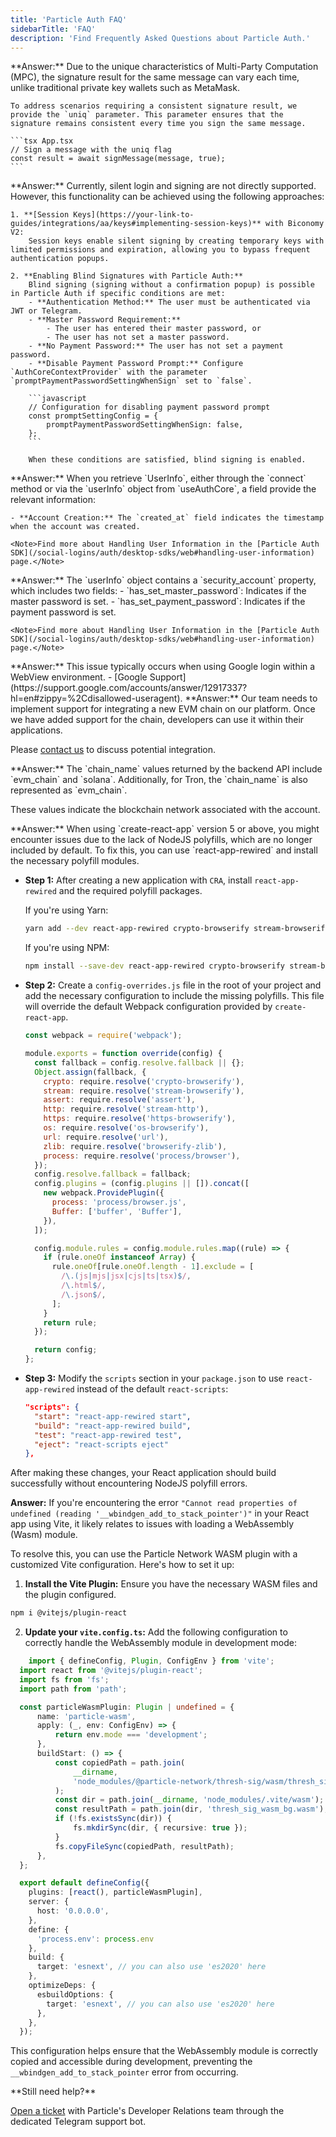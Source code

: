 ```yaml
---
title: 'Particle Auth FAQ'
sidebarTitle: 'FAQ'
description: 'Find Frequently Asked Questions about Particle Auth.'
---
```


<AccordionGroup>

  <Accordion title="How can I ensure the signature result is consistent each time?" icon="signature">
    **Answer:** Due to the unique characteristics of Multi-Party Computation (MPC), the signature result for the same message can vary each time, unlike traditional private key wallets such as MetaMask. 
    
    To address scenarios requiring a consistent signature result, we provide the `uniq` parameter. This parameter ensures that the signature remains consistent every time you sign the same message.

    ```tsx App.tsx
    // Sign a message with the uniq flag
    const result = await signMessage(message, true);
    ```
  </Accordion>

<Accordion title="How can I silently log in and sign messages/transactions?" icon="key">
    **Answer:** Currently, silent login and signing are not directly supported. However, this functionality can be achieved using the following approaches:

    1. **[Session Keys](https://your-link-to-guides/integrations/aa/keys#implementing-session-keys)** with Biconomy V2:
        Session keys enable silent signing by creating temporary keys with limited permissions and expiration, allowing you to bypass frequent authentication popups.

    2. **Enabling Blind Signatures with Particle Auth:**
        Blind signing (signing without a confirmation popup) is possible in Particle Auth if specific conditions are met:
        - **Authentication Method:** The user must be authenticated via JWT or Telegram.
        - **Master Password Requirement:** 
            - The user has entered their master password, or
            - The user has not set a master password.
        - **No Payment Password:** The user has not set a payment password.
        - **Disable Payment Password Prompt:** Configure `AuthCoreContextProvider` with the parameter `promptPaymentPasswordSettingWhenSign` set to `false`.

        ```javascript
        // Configuration for disabling payment password prompt
        const promptSettingConfig = {
            promptPaymentPasswordSettingWhenSign: false,
        };
        ```

        When these conditions are satisfied, blind signing is enabled.
</Accordion>


  <Accordion title="How do I determine if an account is new?" icon="user-plus">
    **Answer:** When you retrieve `UserInfo`, either through the `connect` method or via the `userInfo` object from `useAuthCore`, a field provide the relevant information:

    - **Account Creation:** The `created_at` field indicates the timestamp when the account was created.

    <Note>Find more about Handling User Information in the [Particle Auth SDK](/social-logins/auth/desktop-sdks/web#handling-user-information) page.</Note>

  </Accordion>

  <Accordion title="How can I check the status of the main password and payment password settings?" icon="lock">
    **Answer:** The `userInfo` object contains a `security_account` property, which includes two fields:
    - `has_set_master_password`: Indicates if the master password is set.
    - `has_set_payment_password`: Indicates if the payment password is set.

    <Note>Find more about Handling User Information in the [Particle Auth SDK](/social-logins/auth/desktop-sdks/web#handling-user-information) page.</Note>
  </Accordion>

  <Accordion title="Why does Google login prompt me that I do not comply with the policy?" icon="shield">
    **Answer:** This issue typically occurs when using Google login within a WebView environment.
    - [Google Support](https://support.google.com/accounts/answer/12917337?hl=en#zippy=%2Cdisallowed-useragent).
  </Accordion>

  <Accordion title="How to add support for a new EVM chain?" icon="ethereum">
  **Answer:** Our team needs to implement support for integrating a new EVM chain on our platform. Once we have added support for the chain, developers can use it within their applications.

  <Note>Please [contact us](https://t.me/particle_developer_bot) to discuss potential integration.</Note>
  </Accordion>

  <Accordion title="What are the options for chain_name returned by the backend API?" icon="link">
  **Answer:** The `chain_name` values returned by the backend API include `evm_chain` and `solana`. Additionally, for Tron, the `chain_name` is also represented as `evm_chain`. 

  These values indicate the blockchain network associated with the account.
  </Accordion>

<Accordion title="How do I fix webpack 5 polyfills error when creating a new React application?" icon="browser">
  **Answer:** When using `create-react-app` version 5 or above, you might encounter issues due to the lack of NodeJS polyfills, which are no longer included by default. To fix this, you can use `react-app-rewired` and install the necessary polyfill modules.

  - **Step 1:** After creating a new application with `CRA`, install `react-app-rewired` and the required polyfill packages.

    If you're using Yarn:

    ```sh
    yarn add --dev react-app-rewired crypto-browserify stream-browserify assert stream-http https-browserify os-browserify url buffer process vm-browserify browserify-zlib
    ```

    If you're using NPM:

    ```sh
    npm install --save-dev react-app-rewired crypto-browserify stream-browserify assert stream-http https-browserify os-browserify url buffer process vm-browserify browserify-zlib
    ```

  - **Step 2:** Create a `config-overrides.js` file in the root of your project and add the necessary configuration to include the missing polyfills. This file will override the default Webpack configuration provided by `create-react-app`.

    ```js config-overrides.js
    const webpack = require('webpack');

    module.exports = function override(config) {
      const fallback = config.resolve.fallback || {};
      Object.assign(fallback, {
        crypto: require.resolve('crypto-browserify'),
        stream: require.resolve('stream-browserify'),
        assert: require.resolve('assert'),
        http: require.resolve('stream-http'),
        https: require.resolve('https-browserify'),
        os: require.resolve('os-browserify'),
        url: require.resolve('url'),
        zlib: require.resolve('browserify-zlib'),
        process: require.resolve('process/browser'),
      });
      config.resolve.fallback = fallback;
      config.plugins = (config.plugins || []).concat([
        new webpack.ProvidePlugin({
          process: 'process/browser.js',
          Buffer: ['buffer', 'Buffer'],
        }),
      ]);

      config.module.rules = config.module.rules.map((rule) => {
        if (rule.oneOf instanceof Array) {
          rule.oneOf[rule.oneOf.length - 1].exclude = [
            /\.(js|mjs|jsx|cjs|ts|tsx)$/,
            /\.html$/,
            /\.json$/,
          ];
        }
        return rule;
      });

      return config;
    };
    ```

  - **Step 3:** Modify the `scripts` section in your `package.json` to use `react-app-rewired` instead of the default `react-scripts`:

    ```json
    "scripts": {
      "start": "react-app-rewired start",
      "build": "react-app-rewired build",
      "test": "react-app-rewired test",
      "eject": "react-scripts eject"
    },
    ```

  After making these changes, your React application should build successfully without encountering NodeJS polyfill errors.
</Accordion>

<Accordion title="How do I fix the '__wbindgen_add_to_stack_pointer' error in a React app using Vite?" icon="desktop">

  **Answer:** If you're encountering the error `"Cannot read properties of undefined (reading '__wbindgen_add_to_stack_pointer')"` in your React app using Vite, it likely relates to issues with loading a WebAssembly (Wasm) module. 

  To resolve this, you can use the Particle Network WASM plugin with a customized Vite configuration. Here's how to set it up:

  1. **Install the Vite Plugin:** Ensure you have the necessary WASM files and the plugin configured.

  ```sh Terminal
  npm i @vitejs/plugin-react
  ```
  
  2. **Update your `vite.config.ts`:** Add the following configuration to correctly handle the WebAssembly module in development mode:

  ```ts vite.config.ts
      import { defineConfig, Plugin, ConfigEnv } from 'vite';
    import react from '@vitejs/plugin-react';
    import fs from 'fs';
    import path from 'path';

    const particleWasmPlugin: Plugin | undefined = {
        name: 'particle-wasm',
        apply: (_, env: ConfigEnv) => {
            return env.mode === 'development';
        },
        buildStart: () => {
            const copiedPath = path.join(
                __dirname,
                'node_modules/@particle-network/thresh-sig/wasm/thresh_sig_wasm_bg.wasm'
            );
            const dir = path.join(__dirname, 'node_modules/.vite/wasm');
            const resultPath = path.join(dir, 'thresh_sig_wasm_bg.wasm');
            if (!fs.existsSync(dir)) {
                fs.mkdirSync(dir, { recursive: true });
            }
            fs.copyFileSync(copiedPath, resultPath);
        },
    };

    export default defineConfig({
      plugins: [react(), particleWasmPlugin],
      server: {
        host: '0.0.0.0',
      },
      define: {
        'process.env': process.env
      },
      build: {
        target: 'esnext', // you can also use 'es2020' here
      },
      optimizeDeps: {
        esbuildOptions: {
          target: 'esnext', // you can also use 'es2020' here
        },
      },
    });
  ```

  This configuration helps ensure that the WebAssembly module is correctly copied and accessible during development, preventing the `__wbindgen_add_to_stack_pointer` error from occurring.
</Accordion>


</AccordionGroup>

<Note>
**Still need help?**

[Open a ticket](https://t.me/particle_developer_bot) with Particle's Developer Relations team through the dedicated Telegram support bot.
</Note>
